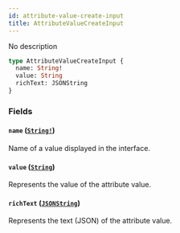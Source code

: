 ```yaml
---
id: attribute-value-create-input
title: AttributeValueCreateInput
---
```


No description

```graphql
type AttributeValueCreateInput {
  name: String!
  value: String
  richText: JSONString
}
```

### Fields

#### `name` ([`String!`](/developer/api-reference/scalars/string))

Name of a value displayed in the interface.

#### `value` ([`String`](/developer/api-reference/scalars/string))

Represents the value of the attribute value.

#### `richText` ([`JSONString`](/developer/api-reference/scalars/json-string))

Represents the text (JSON) of the attribute value.
